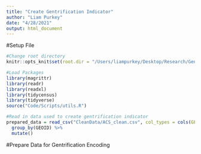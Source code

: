 ```yaml
---
title: "Create Gentrification Indicator"
author: "Liam Purkey"
date: "4/28/2021"
output: html_document
---
```


#Setup File

```r
#Change root directory
knitr::opts_knit$set(root.dir = "/Users/liampurkey/Desktop/Research/Gentrification")
```

```r
#Load Packages
library(magrittr)
library(readr)
library(readxl)
library(tidycensus)
library(tidyverse)
source("Code/Scripts/utils.R")
```

```r
#Read in data used to create gentrification indicator
prepared_data = read_csv("CleanData/ACS_clean.csv", col_types = cols(GEOID = col_character())) %>%
  group_by(GEOID) %>%
  mutate()
```

#Prepare Data for Gentrification Encoding




